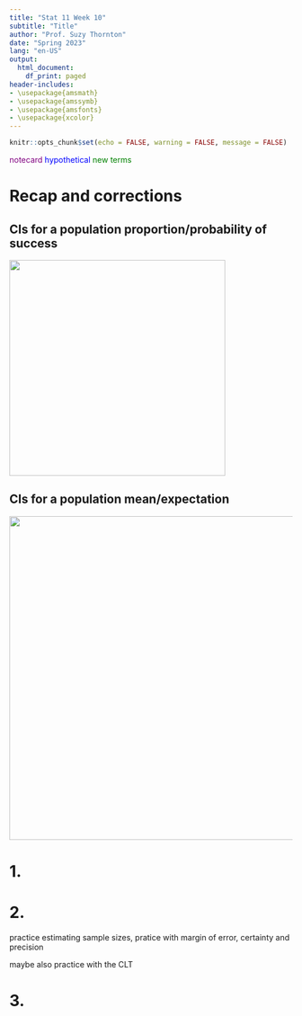 ```yaml
---
title: "Stat 11 Week 10"
subtitle: "Title" 
author: "Prof. Suzy Thornton"
date: "Spring 2023"
lang: "en-US"
output:
  html_document:
    df_print: paged
header-includes:
- \usepackage{amsmath}
- \usepackage{amssymb}
- \usepackage{amsfonts}
- \usepackage{xcolor}
---
```


```r
knitr::opts_chunk$set(echo = FALSE, warning = FALSE, message = FALSE)
```


<span style="color:purple">notecard</span>
<span style="color:blue">hypothetical</span>
<span style="color:green">new terms</span>

# Recap and corrections

## CIs for a population proportion/probability of success

![](./images/wk10-normal-crit-val.png){width=4in}


## CIs for a population mean/expectation

![](./images/wk10-studt.png){width=6in} 

# 1. 


# 2. 

practice estimating sample sizes, pratice with margin of error, certainty and precision 

maybe also practice with the CLT 


# 3. 
